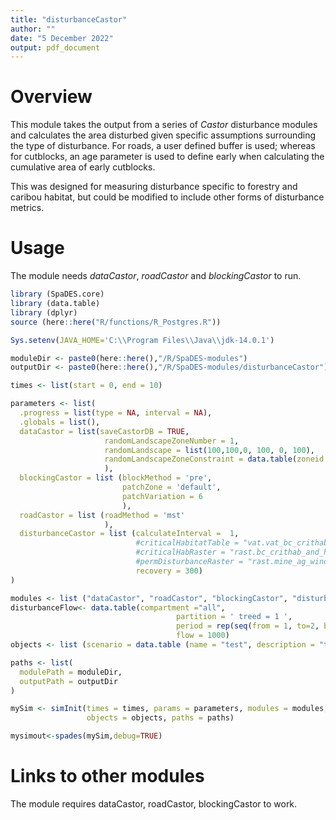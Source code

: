 ```yaml
---
title: "disturbanceCastor"
author: ""
date: "5 December 2022"
output: pdf_document
---
```


# Overview

This module takes the output from a series of *Castor* disturbance modules and calculates the area disturbed given specific assumptions surrounding the type of disturbance. For roads, a user defined buffer is used; whereas for cutblocks, an age parameter is used to define early when calculating the cumulative area of early cutblocks.

This was designed for measuring disturbance specific to forestry and caribou habitat, but could be modified to include other forms of disturbance metrics. 

# Usage
The module needs *dataCastor*, *roadCastor* and *blockingCastor* to run.

```r
library (SpaDES.core)
library (data.table)
library (dplyr)
source (here::here("R/functions/R_Postgres.R"))

Sys.setenv(JAVA_HOME='C:\\Program Files\\Java\\jdk-14.0.1')

moduleDir <- paste0(here::here(),"/R/SpaDES-modules")
outputDir <- paste0(here::here(),"/R/SpaDES-modules/disturbanceCastor")

times <- list(start = 0, end = 10)

parameters <- list(
  .progress = list(type = NA, interval = NA),
  .globals = list(),
  dataCastor = list(saveCastorDB = TRUE,
                     randomLandscapeZoneNumber = 1,
                     randomLandscape = list(100,100,0, 100, 0, 100),
                     randomLandscapeZoneConstraint = data.table(zoneid = 1,  variable = 'age', threshold = 140, type = 'ge', percentage = 0)
                     ),
  blockingCastor = list (blockMethod = 'pre', 
                         patchZone = 'default',
                         patchVariation = 6
                         ),
  roadCastor = list (roadMethod = 'mst'
                     ),
  disturbanceCastor = list (calculateInterval =  1, 
                            #criticalHabitatTable = "vat.vat_bc_crithab_and_herd",
                            #criticalHabRaster = "rast.bc_crithab_and_herd",
                            #permDisturbanceRaster = "rast.mine_ag_wind_rail",
                            recovery = 300)
)

modules <- list ("dataCastor", "roadCastor", "blockingCastor", "disturbanceCastor")
disturbanceFlow<- data.table(compartment ="all",
                                     partition = ' treed = 1 ',
                                     period = rep(seq(from = 1, to=2, by = 1),1), 
                                     flow = 1000)
objects <- list (scenario = data.table (name = "test", description = "test"), disturbanceFlow=disturbanceFlow) #omit the disturbanceFlow object to remove disturbance processes

paths <- list(
  modulePath = moduleDir,
  outputPath = outputDir
)

mySim <- simInit(times = times, params = parameters, modules = modules,
                 objects = objects, paths = paths)

mysimout<-spades(mySim,debug=TRUE) 
```


# Links to other modules

The module requires dataCastor, roadCastor, blockingCastor to work.

